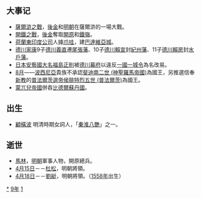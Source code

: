 {{yearTOC|1619|明'''[[万历|万历]]四十七年'''；后金'''[[天命_(后金)|天命]]四年'''；李新'''[[弘武|弘武]]元年'''；李文'''[[天真混|天真混]]元年'''；越南莫朝'''[[乾统_(越南)|乾统]]二十七年'''，'''[[隆泰|隆泰]]二年'''，后黎朝'''[[弘定|弘定]]二十年'''，'''[[永祚_(越南)|永祚]]元年'''；日本'''[[元和_(日本)|元和]]五年'''}}

== 大事记 ==
*[[薩爾滸之戰|薩爾滸之戰]]，[[後金|後金]]和[[明朝|明朝]]在薩爾滸的一場大戰。
*[[開鐵之戰|開鐵之戰]]，[[後金|後金]]奪取[[開原|開原]]和[[鐵嶺|鐵嶺]]。
*[[荷蘭東印度公司|荷蘭東印度公司]]人據[[爪哇岛|爪哇]]，建[[巴達維亞城|巴達維亞城]]。
*[[德川家康|德川家康]]9子[[德川義直|德川義直]]遷[[尾張藩|尾張藩]]、10子[[德川賴宣|德川賴宣]]封[[紀州藩|紀州藩]]、11子[[德川賴房|德川賴房]]封[[水戶藩|水戶藩]]。
*[[日本|日本]][[安藝國|安藝國]][[大名_(稱謂)|大名]][[福島正則|福島正則]]被[[德川幕府|德川幕府]]以違反[[一國一城令|一國一城令]]為名改易。
*[[8月|8月]]——[[波西尼亞|波西尼亞]]貴族不承認[[斐迪南二世_(神聖羅馬帝國)|斐迪南二世 (神聖羅馬帝國)]]為國王，另推選信奉[[新教|新教]]的[[普法爾茨選帝侯|普法爾茨選帝侯]][[腓特烈五世_(普法爾茨)|腓特烈五世 (普法爾茨)]]為國王。
*[[蒙兀兒帝國|蒙兀兒帝國]]併吞[[比德爾蘇丹國|比德爾蘇丹國]]。

== 出生 ==
*[[顧橫波|顧橫波]] 明清時期女詞人，「[[秦淮八艷|秦淮八艷]]」之一。

== 逝世 ==
{{Wikisource year mention}}
*[[馬林_(明朝)|馬林]]，[[明朝|明朝]]軍事人物，開原總兵。
* [[4月15日|4月15日]]－－[[杜松|杜松]]，明朝將領。
* [[4月18日|4月18日]]－－[[劉綎|劉綎]]，明朝將領。（[[1558年|1558年]]出生）

[[Category:1619年|*]]
[[Category:1610年代|9年]]
[[Category:17世纪各年|1]]